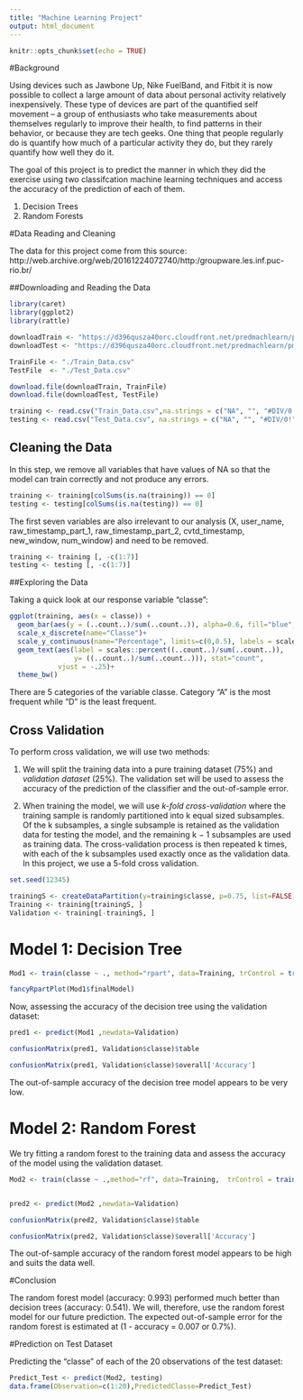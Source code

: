 ```yaml
---
title: "Machine Learning Project"
output: html_document
---
```


```r
knitr::opts_chunk$set(echo = TRUE)
```


#Background

Using devices such as Jawbone Up, Nike FuelBand, and Fitbit it is now possible to collect a large amount of data about personal activity relatively inexpensively. These type of devices are part of the quantified self movement – a group of enthusiasts who take measurements about themselves regularly to improve their health, to find patterns in their behavior, or because they are tech geeks. One thing that people regularly do is quantify how much of a particular activity they do, but they rarely quantify how well they do it. 

The goal of this project is to predict the manner in which they did the exercise using two classifcation machine learning techniques and access the accuracy of the prediction of each of them.

1. Decision Trees
2. Random Forests

#Data Reading and Cleaning

The data for this project come from this source: http://web.archive.org/web/20161224072740/http:/groupware.les.inf.puc-rio.br/

##Downloading and Reading the Data

```r
library(caret)
library(ggplot2)
library(rattle)
```


```r
downloadTrain <- "https://d396qusza40orc.cloudfront.net/predmachlearn/pml-training.csv"
downloadTest <- "https://d396qusza40orc.cloudfront.net/predmachlearn/pml-testing.csv"

TrainFile <- "./Train_Data.csv"
TestFile  <- "./Test_Data.csv"

download.file(downloadTrain, TrainFile)
download.file(downloadTest, TestFile)

training <- read.csv("Train_Data.csv",na.strings = c("NA", "", "#DIV/0!"))
testing <- read.csv("Test_Data.csv", na.strings = c("NA", "", "#DIV/0!") )
```

## Cleaning the Data

In this step, we remove all variables that have values of NA so that the model can train correctly and not produce any errors.
```r
training <- training[colSums(is.na(training)) == 0]
testing <- testing[colSums(is.na(testing)) == 0]
```

The first seven variables are also irrelevant to our analysis (X, user_name, raw_timestamp_part_1, raw_timestamp_part_2, cvtd_timestamp, new_window, num_window) and need to be removed.

```r
training <- training [, -c(1:7)]
testing <- testing [, -c(1:7)]

```

##Exploring the Data

Taking a quick look at our response variable "classe":

```r
ggplot(training, aes(x = classe)) +
  geom_bar(aes(y = (..count..)/sum(..count..)), alpha=0.6, fill="blue", show.legend = F)+
  scale_x_discrete(name="Classe")+
  scale_y_continuous(name="Percentage", limits=c(0,0.5), labels = scales::percent)+
  geom_text(aes(label = scales::percent((..count..)/sum(..count..)),
                y= ((..count..)/sum(..count..))), stat="count",
            vjust = -.25)+
  theme_bw()
```

There are 5 categories of the variable classe. Category "A" is the most frequent while "D" is the least frequent.


## Cross Validation

To perform cross validation, we will use two methods:

1. We will split the training data into a pure training dataset (75%) and *validation dataset* (25%). The validation set will be used to assess the accuracy of the prediction of the classifier and the out-of-sample error. 

2. When training the model, we will use *k-fold cross-validation* where the training sample is randomly partitioned into k equal sized subsamples. Of the k subsamples, a single subsample is retained as the validation data for testing the model, and the remaining k − 1 subsamples are used as training data. The cross-validation process is then repeated k times, with each of the k subsamples used exactly once as the validation data. In this project, we use a 5-fold cross validation.

```r
set.seed(12345)

trainingS <- createDataPartition(y=training$classe, p=0.75, list=FALSE)
Training <- training[trainingS, ] 
Validation <- training[-trainingS, ]
```


# Model 1: Decision Tree

```r
Mod1 <- train(classe ~ ., method="rpart", data=Training, trControl = trainControl(method = "cv", 5))

fancyRpartPlot(Mod1$finalModel)
```


Now, assessing the accuracy of the decision tree using the validation dataset:

```r
pred1 <- predict(Mod1 ,newdata=Validation)

confusionMatrix(pred1, Validation$classe)$table

confusionMatrix(pred1, Validation$classe)$overall['Accuracy']
```

The out-of-sample accuracy of the decision tree model appears to be very low.

# Model 2: Random Forest

We try fitting a random forest to the training data and assess the accuracy of the model using the validation dataset.

```r
Mod2 <- train(classe ~ .,method="rf", data=Training,  trControl = trainControl(method = "cv", 5))


pred2 <- predict(Mod2 ,newdata=Validation)

confusionMatrix(pred2, Validation$classe)$table

confusionMatrix(pred2, Validation$classe)$overall['Accuracy']

```
The out-of-sample accuracy of the random forest model appears to be high and suits the data well. 



#Conclusion

The random forest model (accuracy: 0.993) performed much better than decision trees (accuracy: 0.541). We will, therefore, use the random forest model for our future prediction. The expected out-of-sample error for the random forest is estimated at (1 - accuracy = 0.007 or 0.7%).

#Prediction on Test Dataset

Predicting the "classe" of each of the 20 observations of the test dataset:

```r
Predict_Test <- predict(Mod2, testing)
data.frame(Observation=c(1:20),PredictedClasse=Predict_Test)
```

